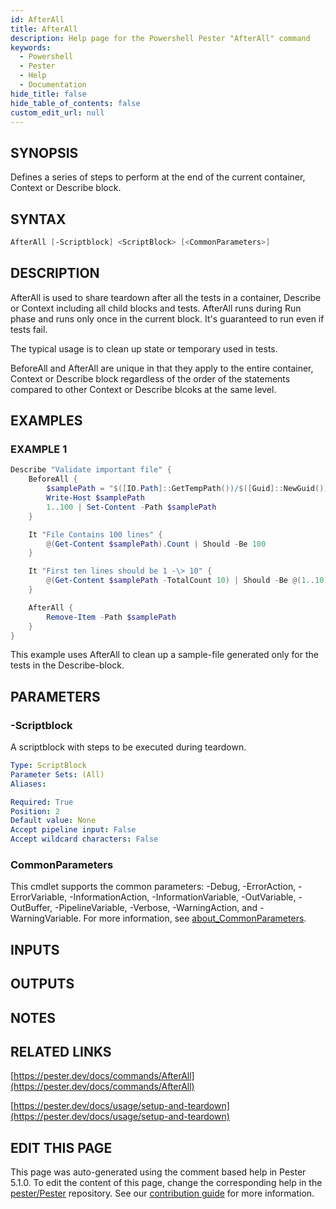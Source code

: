 ```yaml
---
id: AfterAll
title: AfterAll
description: Help page for the Powershell Pester "AfterAll" command
keywords:
  - Powershell
  - Pester
  - Help
  - Documentation
hide_title: false
hide_table_of_contents: false
custom_edit_url: null
---
```


## SYNOPSIS

Defines a series of steps to perform at the end of the current container,
Context or Describe block.

## SYNTAX

```powershell
AfterAll [-Scriptblock] <ScriptBlock> [<CommonParameters>]
```

## DESCRIPTION

AfterAll is used to share teardown after all the tests in a container, Describe
or Context including all child blocks and tests.
AfterAll runs during Run phase
and runs only once in the current block.
It's guaranteed to run even if tests
fail.

The typical usage is to clean up state or temporary used in tests.

BeforeAll and AfterAll are unique in that they apply to the entire container,
Context or Describe block regardless of the order of the statements compared to
other Context or Describe blcoks at the same level.

## EXAMPLES

### EXAMPLE 1

```powershell
Describe "Validate important file" {
    BeforeAll {
        $samplePath = "$([IO.Path]::GetTempPath())/$([Guid]::NewGuid()).txt"
        Write-Host $samplePath
        1..100 | Set-Content -Path $samplePath
    }

    It "File Contains 100 lines" {
        @(Get-Content $samplePath).Count | Should -Be 100
    }

    It "First ten lines should be 1 -\> 10" {
        @(Get-Content $samplePath -TotalCount 10) | Should -Be @(1..10)
    }

    AfterAll {
        Remove-Item -Path $samplePath
    }
}
```

This example uses AfterAll to clean up a sample-file generated only for
the tests in the Describe-block.

## PARAMETERS

### -Scriptblock

A scriptblock with steps to be executed during teardown.

```yaml
Type: ScriptBlock
Parameter Sets: (All)
Aliases:

Required: True
Position: 2
Default value: None
Accept pipeline input: False
Accept wildcard characters: False
```

### CommonParameters

This cmdlet supports the common parameters: -Debug, -ErrorAction, -ErrorVariable, -InformationAction, -InformationVariable, -OutVariable, -OutBuffer, -PipelineVariable, -Verbose, -WarningAction, and -WarningVariable. For more information, see [about_CommonParameters](http://go.microsoft.com/fwlink/?LinkID=113216).

## INPUTS

## OUTPUTS

## NOTES

## RELATED LINKS

[https://pester.dev/docs/commands/AfterAll](https://pester.dev/docs/commands/AfterAll)

[https://pester.dev/docs/usage/setup-and-teardown](https://pester.dev/docs/usage/setup-and-teardown)

## EDIT THIS PAGE

This page was auto-generated using the comment based help in Pester 5.1.0. To edit the content of this page, change the corresponding help in the [pester/Pester](https://github.com/pester/pester) repository. See our [contribution guide](https://github.com/pester/docs#contributing) for more information.
